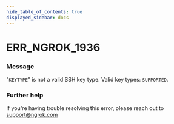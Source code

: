 ```yaml
---
hide_table_of_contents: true
displayed_sidebar: docs
---
```



# ERR_NGROK_1936

### Message
"`KEYTYPE`" is not a valid SSH key type. Valid key types: `SUPPORTED`.

<ErrorDetails error='err_ngrok_1936' />


### Further help
If you're having trouble resolving this error, please reach out to [support@ngrok.com](mailto:support@ngrok.com?subject=Help%20with%20ERR_NGROK_1936)

